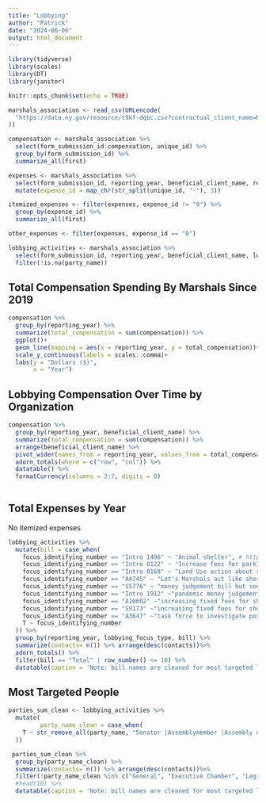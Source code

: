 ```yaml
---
title: "Lobbying"
author: "Patrick"
date: "2024-06-06"
output: html_document
---
```


```r
library(tidyverse)
library(scales)
library(DT)
library(janitor)

knitr::opts_chunk$set(echo = TRUE)
```

```r


marshals_association <- read_csv(URLencode(
  "https://data.ny.gov/resource/t9kf-dqbc.csv?contractual_client_name=MARSHAL'S ASSOCIATION OF THE CITY OF NEW YORK, INC.&$limit=20000"
))

```



```r

compensation <- marshals_association %>% 
  select(form_submission_id:compensation, unique_id) %>% 
  group_by(form_submission_id) %>% 
  summarize_all(first)

expenses <- marshals_association %>% 
  select(form_submission_id, reporting_year, beneficial_client_name, reimbursed_expenses:coalition_contribution_expense, unique_id) %>% 
  mutate(expense_id = map_chr(str_split(unique_id, "-"), 3))

itemized_expenses <- filter(expenses, expense_id != "0") %>% 
  group_by(expense_id) %>% 
  summarize_all(first)

other_expenses <- filter(expenses, expense_id == "0")

lobbying_activities <- marshals_association %>% 
  select(form_submission_id, reporting_year, beneficial_client_name, lobbying_subjects:unique_id) %>% 
  filter(!is.na(party_name))


```


## Total Compensation Spending By Marshals Since 2019

```r
compensation %>% 
  group_by(reporting_year) %>% 
  summarize(total_compensation = sum(compensation)) %>% 
  ggplot()+
  geom_line(mapping = aes(x = reporting_year, y = total_compensation))+
  scale_y_continuous(labels = scales::comma)+
  labs(y = "Dollars ($)",
       x = "Year")

```

## Lobbying Compensation Over Time by Organization

```r
compensation %>% 
  group_by(reporting_year, beneficial_client_name) %>% 
  summarize(total_compensation = sum(compensation)) %>% 
  arrange(beneficial_client_name) %>% 
  pivot_wider(names_from = reporting_year, values_from = total_compensation) %>% 
  adorn_totals(where = c("row", "col")) %>% 
  datatable() %>% 
  formatCurrency(columns = 2:7, digits = 0)
  
```


## Total Expenses by Year

No itemized expenses

```r

lobbying_activities %>%
  mutate(bill = case_when(
    focus_identifying_number == "Intro 1496" ~ "Animal shelter", # https://legistar.council.nyc.gov/LegislationDetail.aspx?ID=3913885&GUID=DEF1CF29-AD6A-4690-9C6D-DDEC1AF89E74&Options=&Search=
    focus_identifying_number == "Intro 0122" ~ "Increase fees for parking", # https://legistar.council.nyc.gov/LegislationDetail.aspx?ID=3331733&GUID=C6BD15C9-99FA-4984-BF5A-5C65636663E0&Options=&Search=
    focus_identifying_number == "Intro 0168" ~ "Land Use action about sidewalk sheds", #https://legistar.council.nyc.gov/LegislationDetail.aspx?ID=3963806&GUID=A9467EF4-A4E9-43BF-965A-A3C19AB44D5C&Options=ID|Text|&Search=0168
    focus_identifying_number == "A4745" ~ "Let's Marshals act like sheriffs when executing money judgements", # https://www.nysenate.gov/legislation/bills/2019/A4745/amendment/original
    focus_identifying_number == "S5776" ~ "money judgement bill but senate", #https://www.nysenate.gov/legislation/bills/2019/S5776
    focus_identifying_number == "Intro 1912" ~"pandemic money judgement ban", # https://legistar.council.nyc.gov/LegislationDetail.aspx?ID=4425073&GUID=92A9AA87-68DF-4695-ADC7-10CD82013F4A&Options=ID|Text|&Search=1912
    focus_identifying_number == "A10602" ~"increasing fixed fees for sheriffs", # https://www.nysenate.gov/legislation/bills/2021/A10602
    focus_identifying_number == "S9173" ~"increasing fixed fees for sheriffs", # https://www.nysenate.gov/legislation/bills/2021/S9173
    focus_identifying_number == "A3647" ~"task force to investigate position of city marshals", # https://www.nysenate.gov/legislation/bills/2019/A3647
    T ~ focus_identifying_number
  )) %>% 
  group_by(reporting_year, lobbying_focus_type, bill) %>%
  summarize(contacts= n()) %>% arrange(desc(contacts))%>%
  adorn_totals() %>% 
  filter(bill == "Total" | row_number() <= 10) %>% 
  datatable(caption = 'Note: bill names are cleaned for most targeted laws, but not throughout')

```

## Most Targeted People

```r
parties_sum_clean <- lobbying_activities %>%
  mutate(
         party_name_clean = case_when(
    T ~ str_remove_all(party_name, "Senator |Assemblymember |Assembly member ")
  ))

 parties_sum_clean %>% 
  group_by(party_name_clean) %>%
  summarize(contacts= n()) %>% arrange(desc(contacts))%>%
  filter(!party_name_clean %in% c("General", "Executive Chamber", "Legislative Leadership")) %>% 
  #head(10) %>% 
  datatable(caption = 'Note: bill names are cleaned for most targeted legislators and bodies, but not throughout')

```



